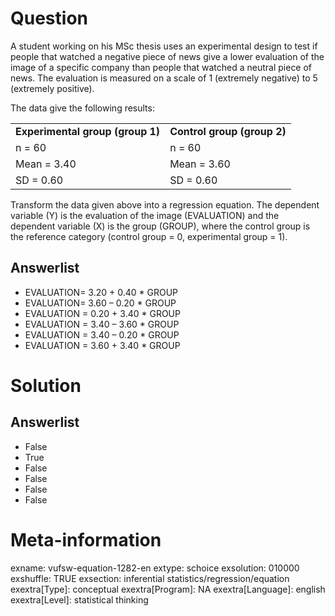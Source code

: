 Question
========
A student working on his MSc thesis uses an experimental design to test
if people that watched a negative piece of news give a lower evaluation
of the image of a specific company than people that watched a neutral
piece of news. The evaluation is measured on a scale of 1 (extremely
negative) to 5 (extremely positive).  
  
The data give the following results:  

<table>
<tbody>
<tr class="odd">
<td><strong>Experimental group (group 1)</strong></td>
<td><strong>Control group (group 2)</strong></td>
</tr>
<tr class="even">
<td>n = 60</td>
<td>n = 60</td>
</tr>
<tr class="odd">
<td>Mean = 3.40</td>
<td>Mean = 3.60</td>
</tr>
<tr class="even">
<td>SD = 0.60</td>
<td>SD = 0.60</td>
</tr>
</tbody>
</table>

  
Transform the data given above into a regression equation. The dependent
variable (Y) is the evaluation of the image (EVALUATION) and the
dependent variable (X) is the group (GROUP), where the control group is
the reference category (control group = 0, experimental group = 1).

Answerlist
----------
* EVALUATION= 3.20 + 0.40 \* GROUP
* EVALUATION= 3.60 – 0.20 \* GROUP
* EVALUATION = 0.20 + 3.40 \* GROUP
* EVALUATION = 3.40 – 3.60 \* GROUP
* EVALUATION = 3.40 – 0.20 \* GROUP
* EVALUATION = 3.60 + 3.40 \* GROUP

Solution
========










Answerlist
----------
* False
* True
* False
* False
* False
* False

Meta-information
================
exname: vufsw-equation-1282-en
extype: schoice
exsolution: 010000
exshuffle: TRUE
exsection: inferential statistics/regression/equation
exextra[Type]: conceptual
exextra[Program]: NA
exextra[Language]: english
exextra[Level]: statistical thinking

